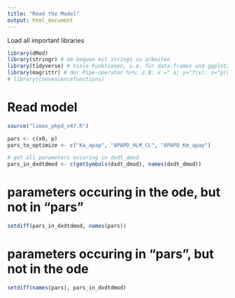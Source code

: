 ```yaml
---
title: "Read the Model"
output: html_document
---
```


Load all important libraries
```r
library(dMod)
library(stringr) # Um bequem mit strings zu arbeiten
library(tidyverse) # Viele Funktionen, u.a. für data.frames und ggplot2 für schöne plots
library(magrittr) # der Pipe-operator %>%: z.B: x =" a; y="f(x); z="g(y); wird zu z=" a %>% f %>% g
# library(conveniencefunctions)
```

# Read model
```r
source("limax_pkpd_v47.R")
```


```r
pars <- c(x0, p)
pars_to_optimize <- c("Ka_apap", "APAPD_HLM_CL", "APAPD_Km_apap")

# get all parameters occuring in dxdt_dmod
pars_in_dxdtdmod <- c(getSymbols(dxdt_dmod), names(dxdt_dmod))
```

# parameters occuring in the ode, but not in "pars"
```r
setdiff(pars_in_dxdtdmod, names(pars))
```

# parameters occuring in "pars", but not in the ode
```r
setdiff(names(pars), pars_in_dxdtdmod) 
```

